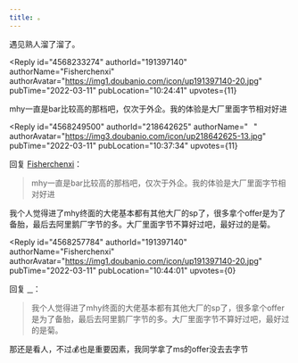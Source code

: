 ```yaml
---
title: 。
---
```



<Forum groupName="原神" groupUrl="https://www.douban.com/group/genshin/" archivedAt="2025-05-16T16:42:57.492Z">
  <Post
    id="262041736"
    title="。"
    url="https://www.douban.com/group/topic/262041736/?_spm_id=MjE4NjQyNjI1"
    pubTime="2022-03-12"
    highlightUserId="191397140"
  >
遇见熟人溜了溜了。

<Reply
  id="4568233274"
  authorId="191397140"
  authorName="Fisherchenxi"
  authorAvatar="https://img1.doubanio.com/icon/up191397140-20.jpg"
  pubTime="2022-03-11"
  pubLocation="10:24:41"
  upvotes={11}
>
mhy一直是bar比较高的那档吧，仅次于外企。我的体验是大厂里面字节相对好进
</Reply>

<Reply
  id="4568249500"
  authorId="218642625"
  authorName="⠀"
  authorAvatar="https://img3.doubanio.com/icon/up218642625-13.jpg"
  pubTime="2022-03-11"
  pubLocation="10:37:34"
  upvotes={11}
>
回复 [Fisherchenxi](https://www.douban.com/people/191397140/)：
 > mhy一直是bar比较高的那档吧，仅次于外企。我的体验是大厂里面字节相对好进

我个人觉得进了mhy终面的大佬基本都有其他大厂的sp了，很多拿个offer是为了备胎，最后去阿里鹅厂字节的多。大厂里面字节不算好过吧，最好过的是菊。
</Reply>

<Reply
  id="4568257784"
  authorId="191397140"
  authorName="Fisherchenxi"
  authorAvatar="https://img1.doubanio.com/icon/up191397140-20.jpg"
  pubTime="2022-03-11"
  pubLocation="10:44:01"
  upvotes={0}
>
回复 [⠀](https://www.douban.com/people/218642625/)：
 > 我个人觉得进了mhy终面的大佬基本都有其他大厂的sp了，很多拿个offer是为了备胎，最后去阿里鹅厂字节的多。大厂里面字节不算好过吧，最好过的是菊。

那还是看人，不过💰也是重要因素，我同学拿了ms的offer没去去字节
</Reply>
  </Post>
</Forum>
